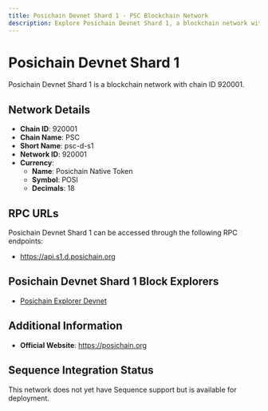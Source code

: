 ```yaml
--- 
title: Posichain Devnet Shard 1 - PSC Blockchain Network
description: Explore Posichain Devnet Shard 1, a blockchain network with chain ID 920001. Learn about its native currency, Posichain Native Token, and how to interact with the network.
---
```


# Posichain Devnet Shard 1

Posichain Devnet Shard 1 is a blockchain network with chain ID 920001.

## Network Details

- **Chain ID**: 920001
- **Chain Name**: PSC
- **Short Name**: psc-d-s1
- **Network ID**: 920001
- **Currency**: 
  - **Name**: Posichain Native Token
  - **Symbol**: POSI
  - **Decimals**: 18

## RPC URLs

Posichain Devnet Shard 1 can be accessed through the following RPC endpoints:

- https://api.s1.d.posichain.org

## Posichain Devnet Shard 1 Block Explorers

- [Posichain Explorer Devnet](https://explorer-devnet.posichain.org)

## Additional Information

- **Official Website**: https://posichain.org

## Sequence Integration Status

This network does not yet have Sequence support but is available for deployment.
